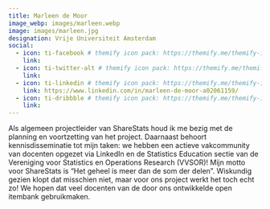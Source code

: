 ```yaml
---
title: Marleen de Moor
image_webp: images/marleen.webp
image: images/marleen.jpg
designation: Vrije Universiteit Amsterdam
social:
  - icon: ti-facebook # themify icon pack: https://themify.me/themify-icons
    link:
  - icon: ti-twitter-alt # themify icon pack: https://themify.me/themify-icons
    link:
  - icon: ti-linkedin # themify icon pack: https://themify.me/themify-icons
    link: https://www.linkedin.com/in/marleen-de-moor-a02061159/
  - icon: ti-dribbble # themify icon pack: https://themify.me/themify-icons
    link:
---  
```


Als algemeen projectleider van ShareStats houd ik me bezig met de planning en voortzetting van het project. Daarnaast behoort kennisdisseminatie tot mijn taken: we hebben een actieve vakcommunity van docenten opgezet via LinkedIn en de Statistics Education sectie van de Vereniging voor Statistics en Operations Research (VVSOR)! Mijn motto voor ShareStats is “Het geheel is meer dan de som der delen”. Wiskundig gezien klopt dat misschien niet, maar voor ons project werkt het toch echt zo! We hopen dat veel docenten van de door ons ontwikkelde open itembank gebruikmaken.